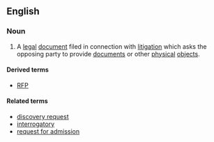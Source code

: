 ==English==

===Noun===
{{en-noun|head=[[request]] for [[production]]|requests for production}}
# {{lb|en|legal}} A [[legal]] [[document]] filed in connection with [[litigation]] which asks the opposing party to provide [[document]]s or other [[physical]] [[object]]s.

====Derived terms====
* [[RFP]]

====Related terms====
* [[discovery request]]
* [[interrogatory]]
* [[request for admission]]